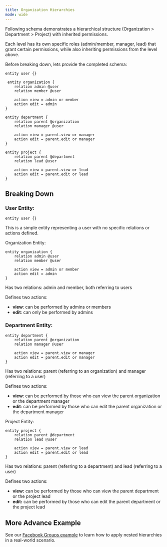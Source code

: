 ```yaml
---
title: Organization Hierarchies 
mode: wide
---
```


Following schema demonstrates a hierarchical structure (Organization > Department > Project) with inherited permissions. 

Each level has its own specific roles (admin/member, manager, lead) that grant certain permissions, while also inheriting permissions from the level above.

Before breaking down, lets provide the completed schema:

```
entity user {}

 entity organization { 
    relation admin @user 
    relation member @user 
    
    action view = admin or member 
    action edit = admin 
} 

entity department { 
    relation parent @organization 
    relation manager @user 
    
    action view = parent.view or manager 
    action edit = parent.edit or manager
} 

entity project { 
    relation parent @department 
    relation lead @user 
    
    action view = parent.view or lead 
    action edit = parent.edit or lead 
}
```

## Breaking Down

### User Entity:

```
entity user {}
```

This is a simple entity representing a user with no specific relations or actions defined.

Organization Entity:

```
entity organization {
    relation admin @user
    relation member @user
    
    action view = admin or member
    action edit = admin
}
```

Has two relations: admin and member, both referring to users

Defines two actions:
- **view**: can be performed by admins or members
- **edit**: can only be performed by admins

### Department Entity:

```
entity department {
    relation parent @organization
    relation manager @user
    
    action view = parent.view or manager
    action edit = parent.edit or manager
}
```

Has two relations: parent (referring to an organization) and manager (referring to a user)

Defines two actions:
- **view**: can be performed by those who can view the parent organization or the department manager
- **edit**: can be performed by those who can edit the parent organization or the department manager

Project Entity:

```
entity project {
    relation parent @department
    relation lead @user
    
    action view = parent.view or lead
    action edit = parent.edit or lead
}
```

Has two relations: parent (referring to a department) and lead (referring to a user)

Defines two actions:
- **view:** can be performed by those who can view the parent department or the project lead
- **edit:** can be performed by those who can edit the parent department or the project lead

## More Advance Example

See our [Facebook Groups example](/getting-started/examples/facebook-groups) to learn how to apply nested hierarchies in a real-world scenario.
